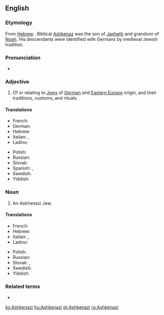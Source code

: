 {{also|ashkenazí}}
==English==
{{wikipedia}}

===Etymology===
From [[Hebrew]] {{m|he|אַשְׁכְּנַז||tr=Ashkenaz|sc=Hebr}}. Biblical [[w:Ashkenaz|Ashkenaz]] was the son of [[Japheth]] and grandson of [[Noah]]. His descendants were identified with Germans by medieval Jewish tradition.

===Pronunciation===
* {{IPA|[ˌaʃkəˈnazi]|lang=en}}

===Adjective===
{{en-adj}}

# Of or relating to [[Jew]]s of [[German]] and [[Eastern Europe]] origin, and their traditions, customs, and rituals.

====Translations====
{{trans-top|of, or relating to Jews from Germany or Eastern Europe}}
* French: {{t+|fr|ashkénaze}}
* German: {{t+|de|aschkenasisch}}
* Hebrew: {{t+|he|אשכנזי}}
* Italian: {{t|it|ashkenazita}}, {{t|it|askenazita}}
* Ladino: {{t|lad|ashkenazi}}
{{trans-mid}}
* Polish: {{t+|pl|aszkenazyjski}}
* Russian: {{t|ru|ашкенази́йский}}
* Slovak: {{t|sk|aškenázsky}}
* Spanish: {{t+|es|asquenazí}}, {{t+|es|askenazí}}
* Swedish: {{t|sv|ashkenazisk}}
* Yiddish: {{t|yi|אַשכּנזיש|tr=ashkenazish|sc=Hebr}}
{{trans-bottom}}

===Noun===
{{en-noun|Ashkenazim}}

# An Askhenazi Jew.

====Translations====
{{trans-top|Jew from Germany or Eastern Europe}}
* French: {{t+|fr|ashkénaze}}
* Hebrew: {{t+|he|אשכנזי}}
* Italian: {{t|it|ashkenazita|m|f}}, {{t|it|askenazita|m|f}}
* Ladino: {{t|lad|ashkenazi}}
{{trans-mid}}
* Polish: {{t|pl|aszkenazyjczyk|m}}
* Russian: {{t+|ru|ашкена́з}}
* Slovak: {{t|sk|Aškenáz|m}}, {{t|sk|Aškenázka|f}}
* Swedish: {{t|sv|ashkenazisk jude}}
* Yiddish: {{t|yi|אַשכּנזי|m|tr=ashkenazi|sc=Hebr}}
{{trans-bottom}}

===Related terms===
* {{l|en|Ashkenazic}}

[[ko:Ashkenazi]]
[[hu:Ashkenazi]]
[[pt:Ashkenazi]]
[[ru:Ashkenazi]]